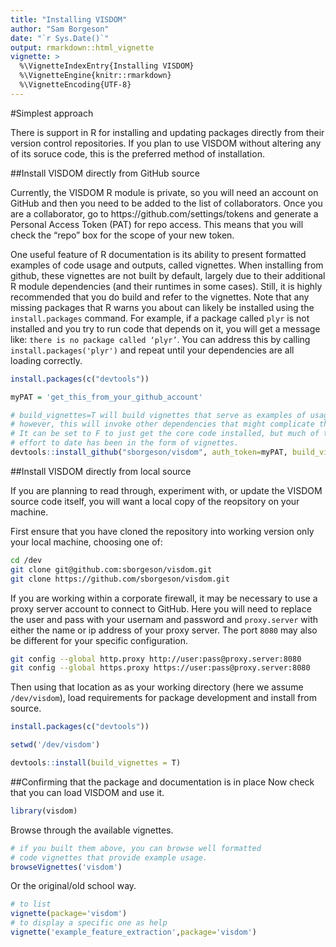 ```yaml
---
title: "Installing VISDOM"
author: "Sam Borgeson"
date: "`r Sys.Date()`"
output: rmarkdown::html_vignette
vignette: >
  %\VignetteIndexEntry{Installing VISDOM}
  %\VignetteEngine{knitr::rmarkdown}
  %\VignetteEncoding{UTF-8}
---
```


#Simplest approach

There is support in R for installing and updating packages directly from their version control repositories. If you plan to use VISDOM without altering any of its soruce code, this is the preferred method of installation.

##Install VISDOM directly from GitHub source

Currently, the VISDOM R module is private, so you will need an account on GitHub and then you need to be added to the list of collaborators. Once you are a collaborator, go to https://github.com/settings/tokens and generate a Personal Access Token (PAT) for repo access. This means that you will check the "repo" box for the scope of your new token.

One useful feature of R documentation is its ability to present formatted examples of code usage and outputs, called vignettes. When installing from github, these vignettes are not built by default, largely due to their additional R module dependencies (and their runtimes in some cases). Still, it is highly recommended that you do build and refer to the vignettes. Note that any missing packages that R warns you about can likely be installed using the `install.packages` command. For example, if a package called `plyr` is not installed and you try to run code that depends on it, you will get a message like: `there is no package called ‘plyr’`. You can address this by calling `install.packages('plyr')` and repeat until your dependencies are all loading correctly.

```r
install.packages(c("devtools"))

myPAT = 'get_this_from_your_github_account'

# build_vignettes=T will build vignettes that serve as examples of usage
# however, this will invoke other dependencies that might complicate things.
# It can be set to F to just get the core code installed, but much of the documentation
# effort to date has been in the form of vignettes.
devtools::install_github("sborgeson/visdom", auth_token=myPAT, build_vignettes=T )
```

##Install VISDOM directly from local source

If you are planning to read through, experiment with, or update the VISDOM source code itself, you will want a local copy of the reopsitory on your machine. 

First ensure that you have cloned the repository into working version only your local machine, choosing one of:

```bash
cd /dev
git clone git@github.com:sborgeson/visdom.git
git clone https://github.com/sborgeson/visdom.git
```

If you are working within a corporate firewall, it may be necessary to use a proxy server account to connect to GitHub. Here you will need to replace the user and pass with your usernam and password and `proxy.server` with either the name or ip address of your proxy server. The port `8080` may also be different for your specific configuration.

```bash
git config --global http.proxy http://user:pass@proxy.server:8080
git config --global https.proxy https://user:pass@proxy.server:8080
```

Then using that location as as your working directory (here we assume `/dev/visdom`), load requirements for package development and install from source.


```r

install.packages(c("devtools"))

setwd('/dev/visdom')

devtools::install(build_vignettes = T)

```

##Confirming that the package and documentation is in place
Now check that you can load VISDOM and use it.

```r
library(visdom)
```

Browse through the available vignettes.

```r
# if you built them above, you can browse well formatted 
# code vignettes that provide example usage.
browseVignettes('visdom')
```

Or the original/old school way.
```r
# to list
vignette(package='visdom')
# to display a specific one as help
vignette('example_feature_extraction',package='visdom')
```
